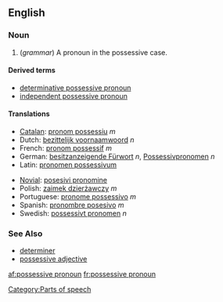 ==English==
===Noun===
{{wikipedia}}
{{en-noun|[[possessive]] [[pronoun]]}}

# (''grammar'') A pronoun in the possessive case.

====Derived terms====
*[[determinative possessive pronoun]]
*[[independent possessive pronoun]]

====Translations====
{{top}}
*[[Catalan]]: [[pronom possessiu]] ''m''
*Dutch: [[bezittelijk voornaamwoord]] ''n''
*French: [[pronom possessif]] ''m''
*German: [[besitzanzeigende Fürwort]] ''n'', [[Possessivpronomen]] ''n''
*Latin: [[pronomen possessivum]]
{{mid}}
*[[Novial]]: [[posesivi pronomine]]
*Polish: [[zaimek dzierżawczy]] ''m''
*Portuguese: [[pronome possessivo]] ''m''
*Spanish: [[pronombre posesivo]] ''m''
*Swedish: [[possessivt pronomen]] ''n''
{{bottom}}

===See Also===
*[[determiner]]
*[[possessive adjective]]

[[Category:Parts of speech]]

[[af:possessive pronoun]]
[[fr:possessive pronoun]]